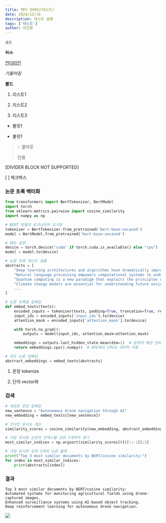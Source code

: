 ```yaml
---
title: 벡터 임베딩(테스트)
date: 2024/12/16
description: 테스트 설명
tags: ['테스트']
author: 이진용
---
```


`코드`

~~취소~~

<u>언더라인</u>

_기울어짐_

**볼드**

1. 리스트1

2. 리스트2

3. 리스트3

- 불릿1

- 불릿1

> 💡 콜아웃

> 인용

[DIVIDER BLOCK NOT SUPPORTED]

[ ] 체크박스

### 논문 초록 벡터화

```python
from transformers import BertTokenizer, BertModel
import torch
from sklearn.metrics.pairwise import cosine_similarity
import numpy as np

# BERT 모델과 토크나이저 초기화
tokenizer = BertTokenizer.from_pretrained('bert-base-uncased')
model = BertModel.from_pretrained('bert-base-uncased')

# GPU 설정
device = torch.device("cuda" if torch.cuda.is_available() else "cpu")
model = model.to(device)

# 논문 초록 텍스트 샘플
abstracts = [
    "Deep learning architectures and algorithms have dramatically improved the performance of artificial intelligence.",
    "Natural language processing empowers computational systems to understand human language.",
    "Quantum computing is a new paradigm that exploits the principles of quantum mechanics.",
    "Climate change models are essential for understanding future environmental conditions.",
    ...
]

# 논문 초록을 임베딩
def embed_texts(texts):
    encoded_inputs = tokenizer(texts, padding=True, truncation=True, return_tensors="pt")
    input_ids = encoded_inputs['input_ids'].to(device)
    attention_mask = encoded_inputs['attention_mask'].to(device)

    with torch.no_grad():
        outputs = model(input_ids, attention_mask=attention_mask)

    embeddings = outputs.last_hidden_state.mean(dim=1)  # 문장의 평균 임베딩
    return embeddings.cpu().numpy()  # GPU에서 CPU로 데이터 이동

# 모든 논문 임베딩
abstract_embeddings = embed_texts(abstracts)
```

1. 문장 tokenize

2. 단어 vector화

### 검색

```python
# 새로운 문장 임베딩
new_sentence = "Autonomous drone navigation through AI"
new_embedding = embed_texts([new_sentence])

# 코사인 유사도 계산
similarity_scores = cosine_similarity(new_embedding, abstract_embeddings)

# 가장 유사한 논문의 인덱스를 상위 3개까지 찾기
most_similar_indices = np.argsort(similarity_scores[0])[::-1][:3]

# 가장 유사한 상위 3개의 논문 출력
print("Top 3 most similar documents by BERT/cosine similarity:")
for index in most_similar_indices:
    print(abstracts[index])

```

### 결과

```plaintext
Top 3 most similar documents by BERT/cosine similarity:
Automated systems for monitoring agricultural fields using drone-captured images.
Enhanced surveillance systems using AI-based object tracking.
Deep reinforcement learning for autonomous drone navigation.
```

![](/posts/web/vector-embedding/Pasted_image_20241211153241.png)
